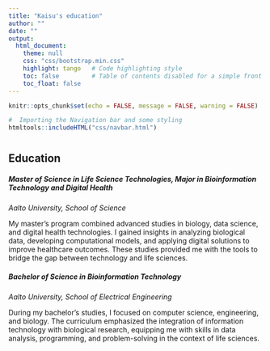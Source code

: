```yaml
---
title: "Kaisu's education"
author: ""
date: ""
output:
  html_document:
    theme: null
    css: "css/bootstrap.min.css"
    highlight: tango   # Code highlighting style
    toc: false         # Table of contents disabled for a simple front page
    toc_float: false
---
```


```r

knitr::opts_chunk$set(echo = FALSE, message = FALSE, warning = FALSE)
```
```{=html}

<head>
  <title>Kaisu Hiltunen - Education</title>
  <link rel="stylesheet" href="css/bootstrap.min.css">
</head>

```

```r
#  Importing the Navigation bar and some styling
htmltools::includeHTML("css/navbar.html")
```

```{=html}
<!DOCTYPE html>
<html lang="en">
<head>
<div class="container" style="margin-top: 40px;">
    <div class="col-md-12"> 
        <h2>Education</h2>
      
      <h5 class="subtitle">Master of Science in Life Science Technologies,  Major in Bioinformation Technology and Digital Health</h5> 
      <p><em>Aalto University, School of Science</em></p>
      
      <p>  My master’s program combined advanced studies in biology, data science, and digital health technologies. I gained insights in analyzing biological data, developing computational models, and applying digital solutions to improve healthcare outcomes. These studies provided me with the tools to bridge the gap between technology and life sciences. 
      </p>
      
      <h5 class="subtitle">Bachelor of Science in Bioinformation Technology</h5>
      <p><em>Aalto University, School of Electrical Engineering</em></p>

      <p>During my bachelor’s studies, I focused on computer science, engineering, and biology. The curriculum emphasized the integration of information technology with biological research, equipping me with skills in data analysis, programming, and problem-solving in the context of life sciences.</p>
    </div>
</div>
<body>
    <script src="https://code.jquery.com/jquery-3.5.1.slim.min.js"></script>
    <script src="https://cdn.jsdelivr.net/npm/popper.js@1.16.1/dist/umd/popper.min.js"></script>
    <script src="https://cdn.jsdelivr.net/npm/bootstrap@4.5.2/dist/js/bootstrap.min.js"></script>
</body>
</html>

```

